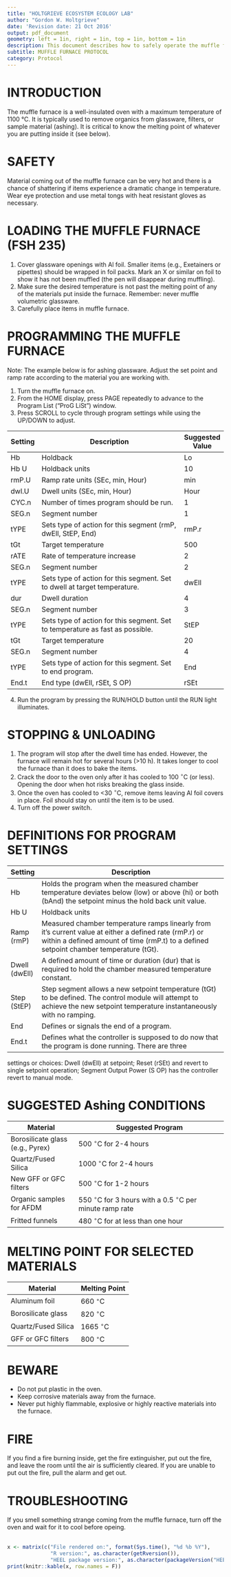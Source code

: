 ```yaml
---
title: "HOLTGRIEVE ECOSYSTEM ECOLOGY LAB"
author: "Gordon W. Holtgrieve"
date: 'Revision date: 21 Oct 2016'
output: pdf_document
geometry: left = 1in, right = 1in, top = 1in, bottom = 1in
description: This document describes how to safely operate the muffle furnace in FSH 235.  Based on IsoLab protocol by A. Schauer.
subtitle: MUFFLE FURNACE PROTOCOL
category: Protocol
---
```


# INTRODUCTION  
The muffle furnace is a well-insulated oven with a maximum temperature of 1100 °C.  It is typically used to remove organics from glassware, filters, or sample material (ashing).  It is critical to know the melting point of whatever you are putting inside it (see below).

# SAFETY  
Material coming out of the muffle furnace can be very hot and there is a chance of shattering if items experience a dramatic change in temperature.  Wear eye protection and use metal tongs with heat resistant gloves as necessary.

# LOADING THE MUFFLE FURNACE (FSH 235)

1. Cover glassware openings with Al foil. Smaller items (e.g., Exetainers or pipettes) should be wrapped in foil packs. Mark an X or similar on foil to show it has not been muffled (the pen will disappear during muffling).  
2. Make sure the desired temperature is not past the melting point of any of the materials put inside the furnace.  Remember:  never muffle volumetric glassware.  
3. Carefully place items in muffle furnace.   

# PROGRAMMING THE MUFFLE FURNACE
Note: The example below is for ashing glassware.  Adjust the set point and ramp rate according to the material you are working with.  

1. Turn the muffle furnace on.  
2. From the HOME display, press PAGE repeatedly to advance to the Program List (“ProG LiSt”) window.  
3. Press SCROLL to cycle through program settings while using the UP/DOWN to adjust.   

 
Setting	| Description	                                                                    | Suggested Value
--------|---------------------------------------------------------------------------------|-----------------
Hb      |	Holdback                                                                        |	Lo
Hb U    |	Holdback units	                                                                | 10
rmP.U	  | Ramp rate units (SEc, min, Hour)      	                                        | min
dwl.U	  | Dwell units (SEc, min, Hour)	                                                  | Hour
CYC.n	  | Number of times program should be run.                                          |	1
SEG.n	  | Segment number	                                                                | 1
tYPE	  | Sets type of action for this segment (rmP, dwEll, StEP, End)                    | rmP.r
tGt	    | Target temperature                                                              | 500
rATE	  | Rate of temperature increase                                                    | 2
SEG.n	  | Segment number                                                                  | 2
tYPE	  | Sets type of action for this segment. Set to dwell at target temperature.       | dwEll
dur	    | Dwell duration	                                                                | 4
SEG.n	  | Segment number	                                                                | 3
tYPE	  | Sets type of action for this segment. Set to temperature as fast as possible.	  | StEP
tGt	    | Target temperature                                                              | 20
SEG.n	  | Segment number                                                                  | 4
tYPE	  | Sets type of action for this segment. Set to end program.	                      | End
End.t	  | End type (dwEll, rSEt, S OP)                                                    | rSEt

4.	Run the program by pressing the RUN/HOLD button until the RUN light illuminates.

# STOPPING & UNLOADING  

1. The program will stop after the dwell time has ended.  However, the furnace will remain hot for several hours (>10 h).  It takes longer to cool the furnace than it does to bake the items.  
2. Crack the door to the oven only after it has cooled to 100 $^\circ$C (or less).  Opening the door when hot risks breaking the glass inside.  
3. Once the oven has cooled to <30 $^\circ$C, remove items leaving Al foil covers in place.  Foil should stay on until the item is to be used.   
4. Turn off the power switch.  

# DEFINITIONS FOR PROGRAM SETTINGS  
| Setting	    | Description                                                                             |
--------------|------------------------------------------------------------------------------------------
Hb            | Holds the program when the measured chamber temperature deviates below (low) or above (hi) or both (bAnd) the setpoint minus the hold back unit value.
Hb U          |	Holdback units
Ramp (rmP)	  | Measured chamber temperature ramps linearly from it's current value at either a defined rate (rmP.r) or within a defined amount of time (rmP.t) to a defined setpoint chamber temperature (tGt). 
Dwell (dwEll) |	A defined amount of time or duration (dur) that is required to hold the chamber measured temperature constant.
Step (StEP)	  | Step segment allows a new setpoint temperature (tGt) to be defined. The control module will attempt to achieve the new setpoint temperature instantaneously with no ramping.
End	          | Defines or signals the end of a program.
End.t	        | Defines what the controller is supposed to do now that the program is done running. There are three
settings or choices: Dwell (dwEll) at setpoint; Reset (rSEt) and revert to single setpoint operation; Segment Output Power (S OP) has the controller revert to manual mode.

# SUGGESTED Ashing CONDITIONS  

| Material                       |  Suggested Program                                                    |
---------------------------------|------------------------------------------------------------------------
Borosilicate glass (e.g., Pyrex) | 500 $^\circ$C for 2-4 hours 
Quartz/Fused Silica              | 1000 $^\circ$C for 2-4 hours
New GFF or GFC filters           | 500 $^\circ$C for 1-2 hours
Organic samples for AFDM         | 550 $^\circ$C for 3 hours with a 0.5 $^\circ$C per minute ramp rate
Fritted funnels                  | 480 $^\circ$C for at less than one hour

# MELTING POINT FOR SELECTED MATERIALS  

| Material             | Melting Point     |
-----------------------|--------------------
Aluminum foil          | 660 $^\circ$C
Borosilicate glass     | 820 $^\circ$C 
Quartz/Fused Silica    | 1665 $^\circ$C
GFF or GFC filters     | 800 $^\circ$C

# BEWARE  

* Do not put plastic in the oven.
*	Keep corrosive materials away from the furnace.
*	Never put highly flammable, explosive or highly reactive materials into the furnace.

# FIRE
If you find a fire burning inside, get the fire extinguisher, put out the fire, and leave the room until the air is sufficiently cleared.  If you are unable to put out the fire, pull the alarm and get out.  

# TROUBLESHOOTING
If you smell something strange coming from the muffle furnace, turn off the oven and wait for it to cool before opeing.  
\


```r

x <- matrix(c("File rendered on:", format(Sys.time(), "%d %b %Y"),
              "R version:", as.character(getRversion()),
              "HEEL package version:", as.character(packageVersion("HEEL"))), ncol=2, byrow=T)
print(knitr::kable(x, row.names = F))

```






